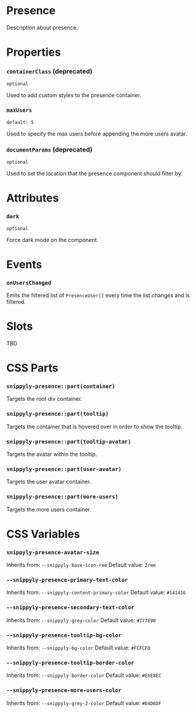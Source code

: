 # Presence

Description about presence.

# Properties

### `containerClass` (deprecated)
`optional`

Used to add custom styles to the presence container.

### `maxUsers`
`default: 5`

Used to specify the max users before appending the more users avatar.

### `documentParams` (deprecated)
`optional`

Used to set the location that the presence component should filter by.

# Attributes

### `dark`
`optional`

Force dark mode on the component.

# Events

### `onUsersChanged`

Emits the filtered list of `PresenceUser[]` every time the list changes and is filtered.

# Slots

TBD

# CSS Parts

### `snippyly-presence::part(container)`

Targets the root div container.

### `snippyly-presence::part(tooltip)`

Targets the container that is hovered over in order to show the tooltip.

### `snippyly-presence::part(tooltip-avatar)`

Targets the avatar within the tooltip.

### `snippyly-presence::part(user-avatar)`

Targets the user avatar container.

### `snippyly-presence::part(more-users)`

Targets the more users container.

# CSS Variables

### `snippyly-presence-avatar-size`
Inherits from: `--snippyly-base-icon-rem`
Default value: `2rem`

### `--snippyly-presence-primary-text-color`
Inherits from: `--snippyly-content-primary-color`
Default value: `#141416`

### `--snippyly-presence-secondary-text-color`
Inherits from: `--snippyly-grey-color`
Default value: `#777E90`

### `--snippyly-presence-tooltip-bg-color`
Inherits from: `--snippyly-bg-color`
Default value: `#FCFCFD`

### `--snippyly-presence-tooltip-border-color`
Inherits from: `--snippyly-border-color`
Default value: `#E6E8EC`

### `--snippyly-presence-more-users-color`
Inherits from: `--snippyly-grey-2-color`
Default value: `#D4D6DF`
